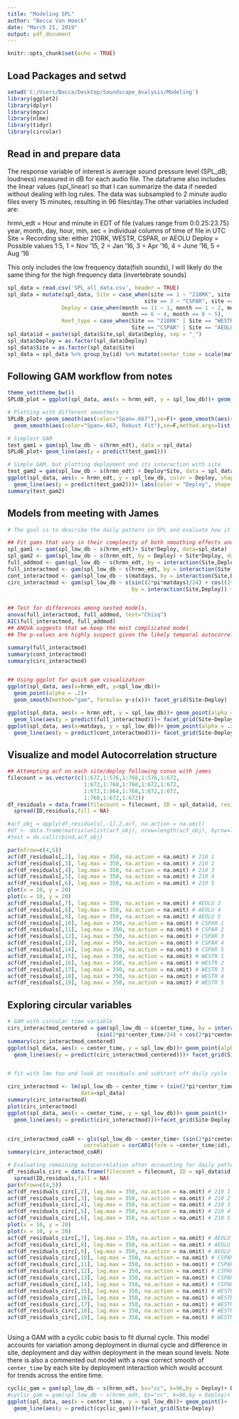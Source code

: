 ```yaml
---
title: "Modeling SPL"
author: "Becca Van Hoeck"
date: "March 21, 2019"
output: pdf_document
---
```


```r
knitr::opts_chunk$set(echo = TRUE)
```

## Load Packages and setwd

```r
setwd('C:/Users/Becca/Desktop/Soundscape_Analysis/Modeling')
library(ggplot2)
library(dplyr)
library(mgcv)
library(nlme)
library(tidyr)
library(circular)
```

## Read in and prepare data

The response variable of interest is average sound pressure level (SPL_dB; loudness) measured in dB for each audio file. The dataframe also includes the linear values (spl_linear) so that I can summarize the data if needed without dealing with log rules. The data was subsampled to 2 minute audio files every 15 minutes, resulting in 96 files/day.The other variables included are:

hrmn_edt = Hour and minute in EDT of file (values range from 0:0.25:23.75)
year, month, day, hour, min, sec = individual columns of time of file in UTC
Site = Recording site: either 210RK, WESTR, CSPAR, or AEOLU 
Deploy = Possible values 1:5, 1 = Nov '15, 2 = Jan '16, 3 = Apr '16, 4 = June '16, 5 = Aug '16 

This only includes the low frequency data(fish sounds), I will likely do the same thing for the high frequency data (invertebrate sounds)

```r
spl_data = read.csv('SPL_all_data.csv', header = TRUE)
spl_data = mutate(spl_data, Site = case_when(site == 1 ~ "210RK", site == 2 ~ "WESTR",
                                           site == 3 ~ "CSPAR", site == 4 ~ "AEOLU"),
                 Deploy = case_when(month == 11 ~ 1, month == 1 ~ 2, month == 4 ~ 3, 
                                    month == 6 ~ 4, month == 8 ~ 5), 
                 Reef_type = case_when(Site == "210RK" | Site == "WESTR" ~ "Natural",
                                       Site == "CSPAR" | Site == "AEOLU" ~ "Artificial"))
spl_data$id = paste(spl_data$Site,spl_data$Deploy, sep = "_")
spl_data$Deploy = as.factor(spl_data$Deploy)
spl_data$Site = as.factor(spl_data$Site)
spl_data = spl_data %>% group_by(id) %>% mutate(center_time = scale(matdays, center = TRUE))

```

## Following GAM workflow from notes

```r
theme_set(theme_bw())
SPLdB_plot = ggplot(spl_data, aes(x = hrmn_edt, y = spl_low_db))+ geom_point()

# Plotting with different smoothers
SPLdB_plot+ geom_smooth(aes(color="Span=.667"),se=F)+ geom_smooth(aes(color="Span=.95"),se=F,span=.95)+labs(color="")+
  geom_smooth(aes(color="Span=.667, Robust Fit"),se=F,method.args=list(family="symmetric"))

# Simplest GAM
test_gam1 = gam(spl_low_db ~ s(hrmn_edt), data = spl_data)
SPLdB_plot+ geom_line(aes(y = predict(test_gam1)))

# Simple GAM, but plotting deployment and its interaction with site
test_gam2 = gam(spl_low_db ~ s(hrmn_edt) + Deploy*Site, data = spl_data)
ggplot(spl_data, aes(x = hrmn_edt, y = spl_low_db, color = Deploy, shape = Site))+ geom_point()+
  geom_line(aes(y = predict(test_gam2)))+ labs(color = "Deploy", shape = "Site")
summary(test_gam2)

```

## Models from meeting with James 

```r
# The goal is to describe the daily pattern in SPL and evaluate how it varies across site and season

## Fit gams that vary in their complexity of both smoothing effects and additive effects
spl_gam1 <- gam(spl_low_db ~ s(hrmn_edt)+ Site*Deploy, data=spl_data)
spl_gam2 <- gam(spl_low_db ~ s(hrmn_edt, by = Deploy) + Site*Deploy, data=spl_data)
full_addmod <- gam(spl_low_db ~ s(hrmn_edt, by = interaction(Site,Deploy)) + Site+Deploy, data=spl_data)
full_interactmod <- gam(spl_low_db ~ s(hrmn_edt, by = interaction(Site,Deploy)) + Site*Deploy, data=spl_data)
cont_interactmod <- gam(spl_low_db ~ s(matdays, by = interaction(Site,Deploy)) + Site*Deploy, data=spl_data)
circ_interactmod <- gam(spl_low_db ~ s(sin((2*pi*matdays)/24) + cos((2*pi*matdays)/24), 
                                       by = interaction(Site,Deploy)) + Site*Deploy, data=spl_data)


## Test for differences among nested models.
anova(full_interactmod, full_addmod, test="Chisq")
AIC(full_interactmod, full_addmod)
## ANOVA suggests that we keep the most complicated model
## The p-values are highly suspect given the likely temporal autocorrelation

summary(full_interactmod)
summary(cont_interactmod)
summary(circ_interactmod)


## Using ggplot for quick gam visualization
ggplot(spl_data, aes(x=hrmn_edt, y=spl_low_db))+ 
  geom_point(alpha = .2)+
  geom_smooth(method="gam", formula= y~s(x))+ facet_grid(Site~Deploy)

ggplot(spl_data, aes(x = hrmn_edt, y = spl_low_db))+ geom_point(alpha = .2)+
  geom_line(aes(y = predict(full_interactmod)))+ facet_grid(Site~Deploy)
ggplot(spl_data, aes(x=matdays, y = spl_low_db))+ geom_point(alpha = .2)+
  geom_line(aes(y = predict(cont_interactmod)))+ facet_grid(Site~Deploy, scales = "free_x")

```

## Visualize and model Autocorrelation structure

```r

## Attempting acf on each site/deploy following convo with james
filecount = as.vector(c(1:672,1:576,1:768,1:576,1:672,
                        1:672,1:768,1:768,1:672,1:672,
                        1:672,1:864,1:768,1:672,1:672,
                        1:768,1:672,1:672))
df_residuals = data.frame(filecount = filecount, ID = spl_data$id, residuals = residuals(cont_interactmod)) %>%
  spread(ID,residuals,fill = NA)

#acf_obj = apply(df_residuals[,-1],2,acf, na.action = na.omit)
#df <- data.frame(matrix(unlist(acf_obj), nrow=length(acf_obj), byrow=T))
#test = do.call(rbind,acf_obj)

par(mfrow=c(4,5))
acf(df_residuals[,2], lag.max = 350, na.action = na.omit) # 210 1
acf(df_residuals[,3], lag.max = 350, na.action = na.omit) # 210 2
acf(df_residuals[,4], lag.max = 350, na.action = na.omit) # 210 3 
acf(df_residuals[,5], lag.max = 350, na.action = na.omit) # 210 4
acf(df_residuals[,6], lag.max = 350, na.action = na.omit) # 210 5 
plot(x = 10, y = 20)
plot(x = 10, y = 20)
acf(df_residuals[,7], lag.max = 350, na.action = na.omit) # AEOLU 3
acf(df_residuals[,8], lag.max = 350, na.action = na.omit) # AEOLU 4
acf(df_residuals[,9], lag.max = 350, na.action = na.omit) # AEOLU 5
acf(df_residuals[,10], lag.max = 350, na.action = na.omit) # CSPAR 1
acf(df_residuals[,11], lag.max = 350, na.action = na.omit) # CSPAR 2
acf(df_residuals[,12], lag.max = 350, na.action = na.omit) # CSPAR 3
acf(df_residuals[,13], lag.max = 350, na.action = na.omit) # CSPAR 4
acf(df_residuals[,14], lag.max = 350, na.action = na.omit) # CSPAR 5
acf(df_residuals[,15], lag.max = 350, na.action = na.omit) # WESTR 1
acf(df_residuals[,16], lag.max = 350, na.action = na.omit) # WESTR 2 
acf(df_residuals[,17], lag.max = 350, na.action = na.omit) # WESTR 3
acf(df_residuals[,18], lag.max = 350, na.action = na.omit) # WESTR 4
acf(df_residuals[,19], lag.max = 350, na.action = na.omit) # WESTR 5

```

## Exploring circular variables

```r
# GAM with circular time variable
circ_interactmod_centered = gam(spl_low_db ~ s(center_time, by = interaction(Site,Deploy))+ 
                            (sin(2*pi*center_time/24) + cos(2*pi*center_time/24))*id + Site*Deploy, data=spl_data)
summary(circ_interactmod_centered)
ggplot(spl_data, aes(x = center_time, y = spl_low_db))+ geom_point(alpha = .2)+
  geom_line(aes(y = predict(circ_interactmod_centered)))+ facet_grid(Site~Deploy)


# fit with lme too and look at residuals and subtract off daily cycle

circ_interactmod <- lm(spl_low_db ~ center_time + (sin(2*pi*center_time/24) + cos(2*pi*center_time/24))*id, 
                       data=spl_data)
summary(circ_interactmod)
plot(circ_interactmod)
ggplot(spl_data, aes(x = center_time, y = spl_low_db))+ geom_point()+
  geom_line(aes(y = predict(circ_interactmod)))+facet_grid(Site~Deploy)


circ_interactmod_coAR <- gls(spl_low_db ~ center_time+ (sin(2*pi*center_time/24) + cos(2*pi*center_time/24))*id,
                        correlation = corCAR1(form = ~center_time|id), data=spl_data)
summary(circ_interactmod_coAR)

# Evaluating remaining autocorrelation after accounting for daily pattern
df_residuals_circ = data.frame(filecount = filecount, ID = spl_data$id, residuals = residuals(circ_interactmod)) %>%
  spread(ID,residuals,fill = NA)
par(mfrow=c(4,5))
acf(df_residuals_circ[,2], lag.max = 350, na.action = na.omit) # 210 1
acf(df_residuals_circ[,3], lag.max = 350, na.action = na.omit) # 210 2
acf(df_residuals_circ[,4], lag.max = 350, na.action = na.omit) # 210 3 
acf(df_residuals_circ[,5], lag.max = 350, na.action = na.omit) # 210 4
acf(df_residuals_circ[,6], lag.max = 350, na.action = na.omit) # 210 5 
plot(x = 10, y = 20)
plot(x = 10, y = 20)
acf(df_residuals_circ[,7], lag.max = 350, na.action = na.omit) # AEOLU 3
acf(df_residuals_circ[,8], lag.max = 350, na.action = na.omit) # AEOLU 4
acf(df_residuals_circ[,9], lag.max = 350, na.action = na.omit) # AEOLU 5
acf(df_residuals_circ[,10], lag.max = 350, na.action = na.omit) # CSPAR 1
acf(df_residuals_circ[,11], lag.max = 350, na.action = na.omit) # CSPAR 2
acf(df_residuals_circ[,12], lag.max = 350, na.action = na.omit) # CSPAR 3
acf(df_residuals_circ[,13], lag.max = 350, na.action = na.omit) # CSPAR 4
acf(df_residuals_circ[,14], lag.max = 350, na.action = na.omit) # CSPAR 5
acf(df_residuals_circ[,15], lag.max = 350, na.action = na.omit) # WESTR 1
acf(df_residuals_circ[,16], lag.max = 350, na.action = na.omit) # WESTR 2 
acf(df_residuals_circ[,17], lag.max = 350, na.action = na.omit) # WESTR 3
acf(df_residuals_circ[,18], lag.max = 350, na.action = na.omit) # WESTR 4
acf(df_residuals_circ[,19], lag.max = 350, na.action = na.omit) # WESTR 5



```


Using a GAM with a cyclic cubic basis to fit diurnal cycle.  This model accounts for variation among deployment in diurnal cycle and difference in site, deployment and day within deployment in the mean sound levels.  Note there is also a commented out model with a now correct smooth of `center_time` by each site by deployment interaction which would account for trends across the entire time. 



```r
cyclic_gam = gam(spl_low_db ~ s(hrmn_edt, bs="cc", k=96,by = Deploy)+ Deploy/factor(day) + Site*Deploy, data=spl_data)
#cyclic_gam = gam(spl_low_db ~ s(hrmn_edt, bs="cc", k=96,by = Deploy)+ s(center_time, by = interaction(Site,Deploy)) + Site*Deploy, data=spl_data)
ggplot(spl_data, aes(x = center_time, y = spl_low_db))+ geom_point()+
  geom_line(aes(y = predict(cyclic_gam)))+facet_grid(Site~Deploy)

```

